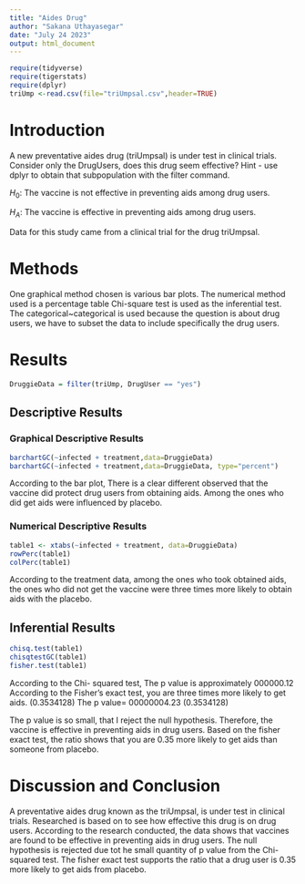 ```yaml
---
title: "Aides Drug"
author: "Sakana Uthayasegar"
date: "July 24 2023"
output: html_document
---
```


```r
require(tidyverse)
require(tigerstats)
require(dplyr)
triUmp <-read.csv(file="triUmpsal.csv",header=TRUE)
```

# Introduction

<!--In this section you explain what you are trying to show.  Where did the data come from?  What is the research or other question you are trying to answer?.  If you skimp in this section expect to be marked down in your grade. Paint a picture of the project a couple of paragraphs is expected!-->

A new  preventative aides drug (triUmpsal) is under test in clinical trials. Consider only the DrugUsers, does this drug seem effective?  Hint - use dplyr to obtain that subpopulation with the filter command.

$H_0$: The vaccine is not effective in preventing aids among drug users.

$H_A$: The vaccine is effective in preventing aids among drug users. 

Data for this study came from a clinical trial for the drug triUmpsal. 

# Methods

<!--Decide on your methods:  use "variable analysis" or other appropriate descriptors.  Make sure to choose at least one graphical method and at least one numerical method. Discuss what data manipulations may be needed for example subsetting or other binning procedures and what sort of graphical displays and inferential tools will be used!-->

One graphical method chosen is various bar plots. The numerical method used is a percentage table Chi-square test is used as the inferential test. The categorical~categorical is used because the question is about drug users, we have to subset the data to include specifically the drug users. 

# Results

<!--Divide this section into two sub-sections:  One for your descriptive  results and one for your inferential results.!-->

```r
DruggieData = filter(triUmp, DrugUser == "yes")
```



## Descriptive Results

### Graphical Descriptive Results

<!--Graphical results here.  Make sure to show your code.  Provide appropriate labels for axes, giving units if possible, and provide a good title for the graph, too.  Use the graphical results to describe the patterns if any that exist in the data as focused toward the research question. Bottom line is to explain the features of the graph that are relevant to conforming or departing to what is expected by your null hypothesis !-->

```r
barchartGC(~infected + treatment,data=DruggieData)
barchartGC(~infected + treatment,data=DruggieData, type="percent")

```
According to the bar plot, There is a clear different observed that the vaccine did protect drug users from obtaining aids. Among the ones who did get aids were influenced by placebo. 

### Numerical Descriptive Results

<!--Numerical results go here. Use the numerical results to describe the patterns if any that exist in the data as focused toward the research question!-->

```r
table1 <- xtabs(~infected + treatment, data=DruggieData)
rowPerc(table1)
colPerc(table1)
```
According to the treatment data, among the ones who took obtained aids, the ones who did not get the vaccine were three times more likely to obtain aids with the placebo. 

## Inferential Results

<!--State hypothesis clearly.  Make sure your discussion of the inferential test covers all the aspects that the test output produces, such as test statistic, p-value etc.  Make a decision about the null hypothesis, explain the assumptions on which the selected test/procedure was based, and why the chosen procedure satisfys the assumptions and is appropriate to answer the research question!-->

```r
chisq.test(table1)
chisqtestGC(table1)
fisher.test(table1)
```
According to the Chi- squared test, The p value is approximately 000000.12
According to the Fisher's exact test, you are three times more likely to get aids. (0.3534128)
 The p value= 00000004.23 (0.3534128)
 
 The p value is so small, that I reject the null hypothesis. Therefore, the vaccine is effective in preventing aids in drug users. Based on the fisher exact test, the ratio shows that you are 0.35 more likely to get aids than someone from placebo.


# Discussion and Conclusion

<!--Discussion and conclusion here.  If you found a relationship be sure to consider whether the relationship occurs because one of the variavbles causes the other, or whether they perhasps are related for some other reason.  Watch the chapter 6 videos from the GeorgeTown videos collection.!-->

A  preventative aides drug known as the triUmpsal, is under test in clinical trials. Researched is based on to see how effective this drug is on drug users. According to the research conducted, the data shows that vaccines are found to be effective in preventing aids in drug users. The null hypothesis is rejected due tot he small quantity of p value from the Chi-squared test. The fisher exact test supports the ratio that a drug user is 0.35 more likely to get aids from placebo. 
